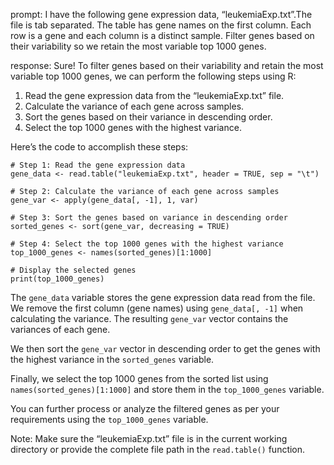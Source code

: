 prompt:
I have the following gene expression data, "leukemiaExp.txt".The file is tab separated. The table has gene names on the first column. Each row is a gene and each column is a distinct sample.  Filter genes based on their variability so we retain the most variable top 1000 genes. 

response:
Sure! To filter genes based on their variability and retain the most variable top 1000 genes, we can perform the following steps using R:

1. Read the gene expression data from the "leukemiaExp.txt" file.
2. Calculate the variance of each gene across samples.
3. Sort the genes based on their variance in descending order.
4. Select the top 1000 genes with the highest variance.

Here's the code to accomplish these steps:

```
# Step 1: Read the gene expression data
gene_data <- read.table("leukemiaExp.txt", header = TRUE, sep = "\t")

# Step 2: Calculate the variance of each gene across samples
gene_var <- apply(gene_data[, -1], 1, var)

# Step 3: Sort the genes based on variance in descending order
sorted_genes <- sort(gene_var, decreasing = TRUE)

# Step 4: Select the top 1000 genes with the highest variance
top_1000_genes <- names(sorted_genes)[1:1000]

# Display the selected genes
print(top_1000_genes)
```

The `gene_data` variable stores the gene expression data read from the file. We remove the first column (gene names) using `gene_data[, -1]` when calculating the variance. The resulting `gene_var` vector contains the variances of each gene.

We then sort the `gene_var` vector in descending order to get the genes with the highest variance in the `sorted_genes` variable.

Finally, we select the top 1000 genes from the sorted list using `names(sorted_genes)[1:1000]` and store them in the `top_1000_genes` variable.

You can further process or analyze the filtered genes as per your requirements using the `top_1000_genes` variable.

Note: Make sure the "leukemiaExp.txt" file is in the current working directory or provide the complete file path in the `read.table()` function.
